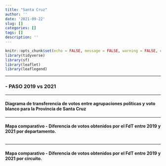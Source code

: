 ```yaml
---
title: "Santa Cruz"
author: ''
date: '2021-09-22'
slug: []
categories: []
tags: []
description: ''
---
```



```r

knitr::opts_chunk$set(echo = FALSE, message = FALSE, warning = FALSE, error = FALSE)
library(tidyverse)
library(sf)
library(leaflet)
library(leaflegend)

```

----------

### -  PASO 2019 vs 2021

----------

#### **Diagrama de transferencia de votos entre agrupaciones políticas y voto blanco para la Provincia de Santa Cruz**

```{=html }


```


---------

#### **Mapa comparativo - Diferencia de votos obtenidos por el FdT entre 2019 y 2021 por departamento**.

```r

```



---------

#### **Mapa comparativo - Diferencia de votos obtenidos por el FdT entre 2019 y 2021 por circuito**.

```r

```

